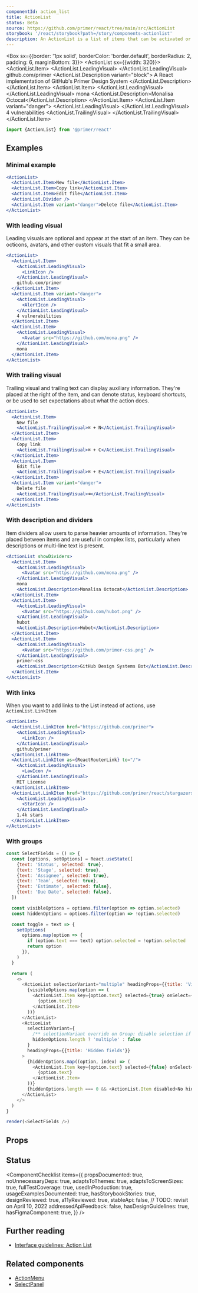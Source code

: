 ```yaml
---
componentId: action_list
title: ActionList
status: Beta
source: https://github.com/primer/react/tree/main/src/ActionList
storybook: '/react/storybook?path=/story/components-actionlist'
description: An ActionList is a list of items that can be activated or selected. ActionList is the base component for many menu-type components, including ActionMenu and SelectPanel.
---
```




<Box sx={{border: '1px solid', borderColor: 'border.default', borderRadius: 2, padding: 6, marginBottom: 3}}>
  <ActionList sx={{width: 320}}>
    <ActionList.Item>
      <ActionList.LeadingVisual>
        <LinkIcon />
      </ActionList.LeadingVisual>
      github.com/primer
      <ActionList.Description variant="block">
        A React implementation of GitHub's Primer Design System
      </ActionList.Description>
    </ActionList.Item>
    <ActionList.Item>
      <ActionList.LeadingVisual>
        <Avatar src="https://github.com/mona.png" />
      </ActionList.LeadingVisual>
      mona
      <ActionList.Description>Monalisa Octocat</ActionList.Description>
    </ActionList.Item>
    <ActionList.Item variant="danger">
      <ActionList.LeadingVisual>
        <AlertIcon />
      </ActionList.LeadingVisual>
      4 vulnerabilities
      <ActionList.TrailingVisual>
        <ArrowRightIcon />
      </ActionList.TrailingVisual>
    </ActionList.Item>
  </ActionList>
</Box>

```js
import {ActionList} from '@primer/react'
```

## Examples

### Minimal example

```jsx live
<ActionList>
  <ActionList.Item>New file</ActionList.Item>
  <ActionList.Item>Copy link</ActionList.Item>
  <ActionList.Item>Edit file</ActionList.Item>
  <ActionList.Divider />
  <ActionList.Item variant="danger">Delete file</ActionList.Item>
</ActionList>
```

### With leading visual

Leading visuals are optional and appear at the start of an item. They can be octicons, avatars, and other custom visuals that fit a small area.

```jsx live
<ActionList>
  <ActionList.Item>
    <ActionList.LeadingVisual>
      <LinkIcon />
    </ActionList.LeadingVisual>
    github.com/primer
  </ActionList.Item>
  <ActionList.Item variant="danger">
    <ActionList.LeadingVisual>
      <AlertIcon />
    </ActionList.LeadingVisual>
    4 vulnerabilities
  </ActionList.Item>
  <ActionList.Item>
    <ActionList.LeadingVisual>
      <Avatar src="https://github.com/mona.png" />
    </ActionList.LeadingVisual>
    mona
  </ActionList.Item>
</ActionList>
```

### With trailing visual

Trailing visual and trailing text can display auxiliary information. They're placed at the right of the item, and can denote status, keyboard shortcuts, or be used to set expectations about what the action does.

```jsx live
<ActionList>
  <ActionList.Item>
    New file
    <ActionList.TrailingVisual>⌘ + N</ActionList.TrailingVisual>
  </ActionList.Item>
  <ActionList.Item>
    Copy link
    <ActionList.TrailingVisual>⌘ + C</ActionList.TrailingVisual>
  </ActionList.Item>
  <ActionList.Item>
    Edit file
    <ActionList.TrailingVisual>⌘ + E</ActionList.TrailingVisual>
  </ActionList.Item>
  <ActionList.Item variant="danger">
    Delete file
    <ActionList.TrailingVisual>⌫</ActionList.TrailingVisual>
  </ActionList.Item>
</ActionList>
```

### With description and dividers

Item dividers allow users to parse heavier amounts of information. They're placed between items and are useful in complex lists, particularly when descriptions or multi-line text is present.

```jsx live
<ActionList showDividers>
  <ActionList.Item>
    <ActionList.LeadingVisual>
      <Avatar src="https://github.com/mona.png" />
    </ActionList.LeadingVisual>
    mona
    <ActionList.Description>Monalisa Octocat</ActionList.Description>
  </ActionList.Item>
  <ActionList.Item>
    <ActionList.LeadingVisual>
      <Avatar src="https://github.com/hubot.png" />
    </ActionList.LeadingVisual>
    hubot
    <ActionList.Description>Hubot</ActionList.Description>
  </ActionList.Item>
  <ActionList.Item>
    <ActionList.LeadingVisual>
      <Avatar src="https://github.com/primer-css.png" />
    </ActionList.LeadingVisual>
    primer-css
    <ActionList.Description>GitHub Design Systems Bot</ActionList.Description>
  </ActionList.Item>
</ActionList>
```

### With links

When you want to add links to the List instead of actions, use `ActionList.LinkItem`

```jsx live
<ActionList>
  <ActionList.LinkItem href="https://github.com/primer">
    <ActionList.LeadingVisual>
      <LinkIcon />
    </ActionList.LeadingVisual>
    github/primer
  </ActionList.LinkItem>
  <ActionList.LinkItem as={ReactRouterLink} to="/">
    <ActionList.LeadingVisual>
      <LawIcon />
    </ActionList.LeadingVisual>
    MIT License
  </ActionList.LinkItem>
  <ActionList.LinkItem href="https://github.com/primer/react/stargazers" target="_blank" rel="noopener noreferrer">
    <ActionList.LeadingVisual>
      <StarIcon />
    </ActionList.LeadingVisual>
    1.4k stars
  </ActionList.LinkItem>
</ActionList>
```

### With groups

```javascript live noinline
const SelectFields = () => {
  const [options, setOptions] = React.useState([
    {text: 'Status', selected: true},
    {text: 'Stage', selected: true},
    {text: 'Assignee', selected: true},
    {text: 'Team', selected: true},
    {text: 'Estimate', selected: false},
    {text: 'Due Date', selected: false},
  ])

  const visibleOptions = options.filter(option => option.selected)
  const hiddenOptions = options.filter(option => !option.selected)

  const toggle = text => {
    setOptions(
      options.map(option => {
        if (option.text === text) option.selected = !option.selected
        return option
      }),
    )
  }

  return (
    <>
      <ActionList selectionVariant="multiple" headingProps={{title: 'Visible fields'}}>
        {visibleOptions.map(option => (
          <ActionList.Item key={option.text} selected={true} onSelect={() => toggle(option.text)}>
            {option.text}
          </ActionList.Item>
        ))}
      </ActionList>
      <ActionList
        selectionVariant={
          /** selectionVariant override on Group: disable selection if there are no options */
          hiddenOptions.length ? 'multiple' : false
        }
        headingProps={{title: 'Hidden fields'}}
      >
        {hiddenOptions.map((option, index) => (
          <ActionList.Item key={option.text} selected={false} onSelect={() => toggle(option.text)}>
            {option.text}
          </ActionList.Item>
        ))}
        {hiddenOptions.length === 0 && <ActionList.Item disabled>No hidden fields</ActionList.Item>}
      </ActionList>
    </>
  )
}

render(<SelectFields />)
```

## Props

<ComponentProps data={data} />

## Status

<ComponentChecklist
  items={{
    propsDocumented: true,
    noUnnecessaryDeps: true,
    adaptsToThemes: true,
    adaptsToScreenSizes: true,
    fullTestCoverage: true,
    usedInProduction: true,
    usageExamplesDocumented: true,
    hasStorybookStories: true,
    designReviewed: true,
    a11yReviewed: true,
    stableApi: false, // TODO: revisit on April 10, 2022
    addressedApiFeedback: false,
    hasDesignGuidelines: true,
    hasFigmaComponent: true,
  }}
/>

## Further reading

- [Interface guidelines: Action List](https://primer.style/design/components/action-list)

## Related components

- [ActionMenu](/ActionMenu)
- [SelectPanel](/SelectPanel)
